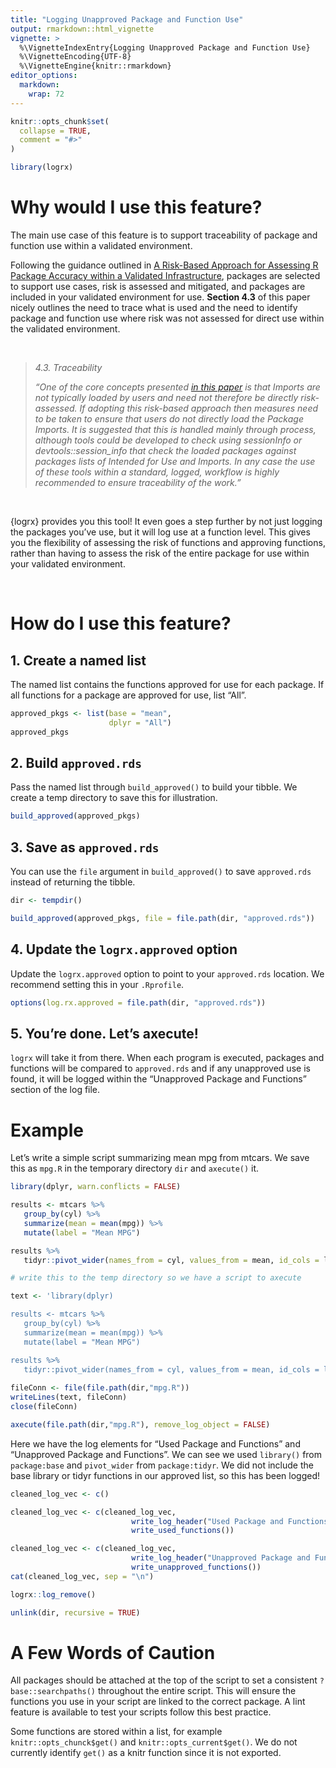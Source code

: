 ```yaml
---
title: "Logging Unapproved Package and Function Use"
output: rmarkdown::html_vignette
vignette: >
  %\VignetteIndexEntry{Logging Unapproved Package and Function Use}
  %\VignetteEncoding{UTF-8}
  %\VignetteEngine{knitr::rmarkdown}
editor_options: 
  markdown: 
    wrap: 72
---
```


```r
knitr::opts_chunk$set(
  collapse = TRUE,
  comment = "#>"
)

library(logrx)
```

# Why would I use this feature?

The main use case of this feature is to support traceability of package
and function use within a validated environment.

Following the guidance outlined in [A Risk-Based Approach for Assessing
R Package Accuracy within a Validated
Infrastructure](https://www.pharmar.org/white-paper/), packages are
selected to support use cases, risk is assessed and mitigated, and
packages are included in your validated environment for use. **Section
4.3** of this paper nicely outlines the need to trace what is used and
the need to identify package and function use where risk was not assessed for
direct use within the validated environment.

<br>

<blockquote> 
*4.3. Traceability*

*"One of the core concepts presented [in this
paper](https://www.pharmar.org/white-paper/) is that Imports are not
typically loaded by users and need not therefore be directly
risk-assessed. If adopting this risk-based approach then measures need
to be taken to ensure that users do not directly load the Package
Imports. It is suggested that this is handled mainly through process,
although tools could be developed to check using sessionInfo or
devtools::session_info that check the loaded packages against packages
lists of Intended for Use and Imports. In any case the use of these
tools within a standard, logged, workflow is highly recommended to
ensure traceability of the work."*
</blockquote>

<br>

{logrx} provides you this tool! It even goes a step further by
not just logging the packages you've use, but it will log use at a function
level. This gives you the flexibility of assessing the risk of
functions and approving functions, rather than having to assess the risk of the entire package for
use within your validated environment.

<br>

# How do I use this feature?

## 1. Create a named list

The named list contains the functions approved for use for each package.
If all functions for a package are approved for use, list "All".

```r
approved_pkgs <- list(base = "mean",
                      dplyr = "All")
approved_pkgs
```

## 2. Build `approved.rds`

Pass the named list through `build_approved()` to build your tibble. We
create a temp directory to save this for illustration.

```r
build_approved(approved_pkgs)
```

## 3. Save as `approved.rds`

You can use the `file` argument in `build_approved()` to save
`approved.rds` instead of returning the tibble.

```r
dir <- tempdir()

build_approved(approved_pkgs, file = file.path(dir, "approved.rds"))
```

## 4. Update the `logrx.approved` option

Update the `logrx.approved` option to point to your `approved.rds`
location. We recommend setting this in your `.Rprofile`.

```r
options(log.rx.approved = file.path(dir, "approved.rds"))
```

## 5. You're done. Let's axecute!

`logrx` will take it from there. When each program is executed, packages
and functions will be compared to `approved.rds` and if any unapproved
use is found, it will be logged within the "Unapproved Package and
Functions" section of the log file.

# Example

Let's write a simple script summarizing mean mpg from mtcars. We save
this as `mpg.R` in the temporary directory `dir` and `axecute()` it.

```r
library(dplyr, warn.conflicts = FALSE)

results <- mtcars %>%
   group_by(cyl) %>%
   summarize(mean = mean(mpg)) %>%
   mutate(label = "Mean MPG")

results %>%
   tidyr::pivot_wider(names_from = cyl, values_from = mean, id_cols = label)
```

```r
# write this to the temp directory so we have a script to axecute

text <- 'library(dplyr)

results <- mtcars %>%
   group_by(cyl) %>%
   summarize(mean = mean(mpg)) %>%
   mutate(label = "Mean MPG")

results %>%
   tidyr::pivot_wider(names_from = cyl, values_from = mean, id_cols = label)'
   
fileConn <- file(file.path(dir,"mpg.R"))
writeLines(text, fileConn)
close(fileConn)
```

```r
axecute(file.path(dir,"mpg.R"), remove_log_object = FALSE)
```

Here we have the log elements for "Used Package and Functions" and
"Unapproved Package and Functions". We can see we used `library()` from
`package:base` and `pivot_wider` from `package:tidyr`. We did not
include the base library or tidyr functions in our approved list, so
this has been logged!

```r
cleaned_log_vec <- c()

cleaned_log_vec <- c(cleaned_log_vec,
                           write_log_header("Used Package and Functions"),
                           write_used_functions())

cleaned_log_vec <- c(cleaned_log_vec,
                           write_log_header("Unapproved Package and Functions"),
                           write_unapproved_functions())
cat(cleaned_log_vec, sep = "\n")
```

```r
logrx::log_remove()

unlink(dir, recursive = TRUE)
```

# A Few Words of Caution

All packages should be attached at the top of the script to set a consistent `?base::searchpaths()` throughout the entire script.  This will ensure the functions you use in your script are linked to the correct package.  A lint feature is available to test your scripts follow this best practice.

Some functions are stored within a list, for example `knitr::opts_chunck$get()` and `knitr::opts_current$get()`.   We do not currently identify `get()` as a knitr function since it is not exported.
